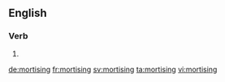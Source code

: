 ==English==

===Verb===
{{head|en}}

# {{present participle of|mortise|lang=en}}

[[de:mortising]]
[[fr:mortising]]
[[sv:mortising]]
[[ta:mortising]]
[[vi:mortising]]